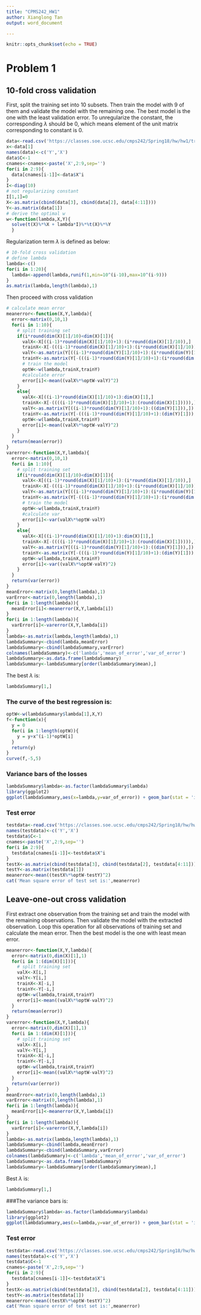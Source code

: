 ```yaml
---
title: "CPMS242_HW1"
author: Xianglong Tan
output: word_document

---
```


```r
knitr::opts_chunk$set(echo = TRUE)
```


# Problem 1
## 10-fold cross validation  
First, split the training set into 10 subsets. Then train the model with 9 of them and validate the model with the remaining one. The best model is the one with the least validation error. To unregularize the constant, the corresponding $\lambda$ should be 0, which means element of the unit matrix corresponding to constant is 0. 
```r
data<-read.csv('https://classes.soe.ucsc.edu/cmps242/Spring18/hw/hw1/train.txt')
x<-data[1]
names(data)<-c('Y','X')
data$C<-1
cnames<-cnames<-paste('X',2:9,sep='')
for(i in 2:9){
  data[cnames[i-1]]<-data$X^i
}
I<-diag(10)
# not regularizing constant
I[1,1]=0
X<-as.matrix(cbind(data[3], cbind(data[2], data[4:11])))
Y<-as.matrix(data[1])
# derive the optimal w
w<-function(lambda,X,Y){
  solve(t(X)%*%X + lambda*I)%*%t(X)%*%Y
  }
```
Regularization term $\lambda$ is defined as below:
```r
# 10-fold cross validation
# define lambda
lambda<-c()
for(i in 1:20){
  lambda<-append(lambda,runif(1,min=10^(i-10),max=10^(i-9)))
}
as.matrix(lambda,length(lambda),1)
```
Then proceed with cross validation
```r
# calculate mean error
meanerror<-function(X,Y,lambda){
  error<-matrix(0,10,1)
  for(i in 1:10){
    # split training set
    if(i*round(dim(X)[1]/10)<dim(X)[1]){
      valX<-X[((i-1)*round(dim(X)[1]/10)+1):(i*round(dim(X)[1]/10)),]
      trainX<-X[-(((i-1)*round(dim(X)[1]/10)+1):(i*round(dim(X)[1]/10))),]
      valY<-as.matrix(Y[((i-1)*round(dim(Y)[1]/10)+1):(i*round(dim(Y)[1]/10)),])
      trainY<-as.matrix(Y[-(((i-1)*round(dim(Y)[1]/10)+1):(i*round(dim(Y)[1]/10))),])
      # train the model
      optW<-w(lambda,trainX,trainY)
      #calculate error
      error[i]<-mean((valX%*%optW-valY)^2)
    }
    else{
      valX<-X[((i-1)*round(dim(X)[1]/10)+1):dim(X)[1],]
      trainX<-X[-((((i-1)*round(dim(X)[1]/10)+1):(round(dim(X)[1])))),]
      valY<-as.matrix(Y[((i-1)*round(dim(Y)[1]/10)+1):((dim(Y)[1])),])
      trainY<-as.matrix(Y[-(((i-1)*round(dim(Y)[1]/10)+1):(dim(Y)[1])),])
      optW<-w(lambda,trainX,trainY)
      error[i]<-mean((valX%*%optW-valY)^2)
    }
  }
  return(mean(error))
}
varerror<-function(X,Y,lambda){
  error<-matrix(0,10,1)
  for(i in 1:10){
    # split training set
    if(i*round(dim(X)[1]/10)<dim(X)[1]){
      valX<-X[((i-1)*round(dim(X)[1]/10)+1):(i*round(dim(X)[1]/10)),]
      trainX<-X[-(((i-1)*round(dim(X)[1]/10)+1):(i*round(dim(X)[1]/10))),]
      valY<-as.matrix(Y[((i-1)*round(dim(Y)[1]/10)+1):(i*round(dim(Y)[1]/10)),])
      trainY<-as.matrix(Y[-(((i-1)*round(dim(Y)[1]/10)+1):(i*round(dim(Y)[1]/10))),])
      # train the model
      optW<-w(lambda,trainX,trainY)
      #calculate var
      error[i]<-var(valX%*%optW-valY)
    }
    else{
      valX<-X[((i-1)*round(dim(X)[1]/10)+1):dim(X)[1],]
      trainX<-X[-((((i-1)*round(dim(X)[1]/10)+1):(round(dim(X)[1])))),]
      valY<-as.matrix(Y[((i-1)*round(dim(Y)[1]/10)+1):((dim(Y)[1])),])
      trainY<-as.matrix(Y[-(((i-1)*round(dim(Y)[1]/10)+1):(dim(Y)[1])),])
      optW<-w(lambda,trainX,trainY)
      error[i]<-var((valX%*%optW-valY)^2)
    }
  }
  return(var(error))
}
meanError<-matrix(0,length(lambda),1)
varError<-matrix(0,length(lambda),1)
for(i in 1:length(lambda)){
  meanError[i]<-meanerror(X,Y,lambda[i])
}
for(i in 1:length(lambda)){
  varError[i]<-varerror(X,Y,lambda[i])
}
lambda<-as.matrix(lambda,length(lambda),1)
lambdaSummary<-cbind(lambda,meanError)
lambdaSummary<-cbind(lambdaSummary,varError)
colnames(lambdaSummary)<-c('lambda','mean_of_error','var_of_error')
lambdaSummary<-as.data.frame(lambdaSummary)
lambdaSummary<-lambdaSummary[order(lambdaSummary$mean),]
```
The best $\lambda$ is:
```r
lambdaSummary[1,]
```  
    
### The curve of the best regression is:
```r
optW<-w(lambdaSummary$lambda[1],X,Y)
f<-function(x){
  y = 0
  for(i in 1:length(optW)){
    y = y+x^(i-1)*optW[i]
  }
  return(y)
}
curve(f,-5,5)
```



### Variance bars of the losses
```r
lambdaSummary$lambda<-as.factor(lambdaSummary$lambda)
library(ggplot2)
ggplot(lambdaSummary,aes(x=lambda,y=var_of_error)) + geom_bar(stat = 'identity',fill='skyblue')+coord_flip()
```

### Test error
```r
testdata<-read.csv('https://classes.soe.ucsc.edu/cmps242/Spring18/hw/hw1/test.txt')
names(testdata)<-c('Y','X')
testdata$C<-1
cnames<-paste('X',2:9,sep='')
for(i in 2:9){
  testdata[cnames[i-1]]<-testdata$X^i
}
testX<-as.matrix(cbind(testdata[3], cbind(testdata[2], testdata[4:11])))
testY<-as.matrix(testdata[1])
meanerror<-mean((testX%*%optW-testY)^2)
cat('Mean square error of test set is:',meanerror)
```

## Leave-one-out cross validation
First extract one observation from the training set and train the model with the remaining observations. Then validate the model with the extracted observation. Loop this operation for all observations of training set and calculate the mean error. Then the best model is the one with least mean error.
```r
meanerror<-function(X,Y,lambda){
  error<-matrix(0,dim(X)[1],1)
  for(i in 1:(dim(X)[1])){
    # split training set
    valX<-X[i,]
    valY<-Y[i,]
    trainX<-X[-i,]
    trainY<-Y[-i,]
    optW<-w(lambda,trainX,trainY)
    error[i]<-mean((valX%*%optW-valY)^2)
  }
  return(mean(error))
}
varerror<-function(X,Y,lambda){
  error<-matrix(0,dim(X)[1],1)
  for(i in 1:(dim(X)[1])){
    # split training set
    valX<-X[i,]
    valY<-Y[i,]
    trainX<-X[-i,]
    trainY<-Y[-i,]
    optW<-w(lambda,trainX,trainY)
    error[i]<-mean((valX%*%optW-valY)^2)
  }
  return(var(error))
}
meanError<-matrix(0,length(lambda),1)
varError<-matrix(0,length(lambda),1)
for(i in 1:length(lambda)){
  meanError[i]<-meanerror(X,Y,lambda[i])
}
for(i in 1:length(lambda)){
  varError[i]<-varerror(X,Y,lambda[i])
}
lambda<-as.matrix(lambda,length(lambda),1)
lambdaSummary<-cbind(lambda,meanError)
lambdaSummary<-cbind(lambdaSummary,varError)
colnames(lambdaSummary)<-c('lambda','mean_of_error','var_of_error')
lambdaSummary<-as.data.frame(lambdaSummary)
lambdaSummary<-lambdaSummary[order(lambdaSummary$mean),]
```
  
Best $\lambda$ is:
```r
lambdaSummary[1,]
```
  
###The variance bars is:
```r
lambdaSummary$lambda<-as.factor(lambdaSummary$lambda)
library(ggplot2)
ggplot(lambdaSummary,aes(x=lambda,y=var_of_error)) + geom_bar(stat = 'identity',fill='skyblue')+coord_flip()
```
   


### Test error
```r
testdata<-read.csv('https://classes.soe.ucsc.edu/cmps242/Spring18/hw/hw1/test.txt')
names(testdata)<-c('Y','X')
testdata$C<-1
cnames<-paste('X',2:9,sep='')
for(i in 2:9){
  testdata[cnames[i-1]]<-testdata$X^i
}
testX<-as.matrix(cbind(testdata[3], cbind(testdata[2], testdata[4:11])))
testY<-as.matrix(testdata[1])
meanerror<-mean((testX%*%optW-testY)^2)
cat('Mean square error of test set is:',meanerror)
```


